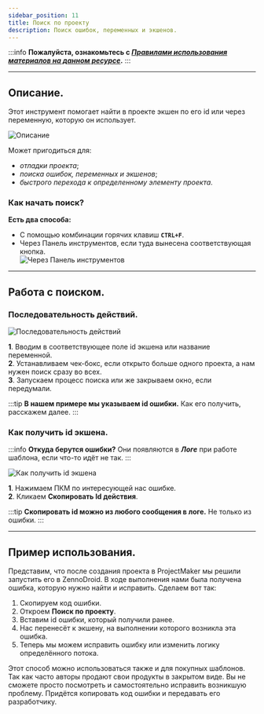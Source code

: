 ```yaml
---
sidebar_position: 11
title: Поиск по проекту
description: Поиск ошибок, переменных и экшенов.
---
```

:::info **Пожалуйста, ознакомьтесь с [*Правилами использования материалов на данном ресурсе*](../Disclaimer).**
:::
_______________________________________________   
## Описание.  
Этот инструмент помогает найти в проекте экшен по его id или через переменную, которую он использует.  

![Описание](./assets/Search/Search_pic1.png)  

Может пригодиться для:  
- *отладки проекта*;  
- *поиска ошибок, переменных и экшенов*;  
- *быстрого перехода к определенному элементу проекта*.

### Как начать поиск?  
**Есть два способа:**  
- С помощью комбинации горячих клавиш **`CTRL+F`**.  
- Через Панель инструментов, если туда вынесена соответствующая кнопка.  
![Через Панель инструментов](./assets/Search/Search_pic2.png)
_______________________________________________
## Работа с поиском.  
### Последовательность действий.  
![Последовательность действий](./assets/Search/Search_pic3.png)  

**1**. Вводим в соответствующее поле id экшена или название переменной.  
**2**. Устанавливаем чек-бокс, если открыто больше одного проекта, а нам нужен поиск сразу во всех.  
**3**. Запускаем процесс поиска или же закрываем окно, если передумали.  

:::tip **В нашем примере мы указываем id ошибки.**
Как его получить, расскажем далее.
:::  

### Как получить id экшена.
:::info **Откуда берутся ошибки?**
Они появляются в ***Логе*** при работе шаблона, если что-то идёт не так.
:::  

![Как получить id экшена](./assets/Search/Search_pic4.png)  

**1**. Нажимаем ПКМ по интересующей нас ошибке.  
**2**. Кликаем **Скопировать Id действия**.  

:::tip **Скопировать id можно из любого сообщения в логе.**
Не только из ошибки.
::: 
_______________________________________________
## Пример использования.  
Представим, что после создания проекта в ProjectMaker мы решили запустить его в ZennoDroid. В ходе выполнения нами была получена ошибка, которую нужно найти и исправить. Сделаем вот так:  
1. Скопируем код ошибки.  
2. Откроем **Поиск по проекту**.  
3. Вставим id ошибки, который получили ранее.  
4. Нас перенесёт к экшену, на выполнении которого возникла эта ошибка.  
5. Теперь мы можем исправить ошибку или изменить логику определённого потока.  

Этот способ можно использоваться также и для покупных шаблонов. Так как часто авторы продают свои продукты в закрытом виде. Вы не сможете просто посмотреть и самостоятельно исправить возникшую проблему. Придётся копировать код ошибки и передавать его разработчику.  

